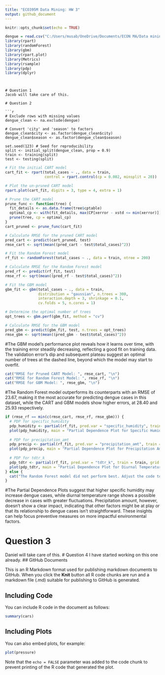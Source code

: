```yaml
---
title: "ECO395M Data Mining: HW 3"
output: github_document
---
```


```r
knitr::opts_chunk$set(echo = TRUE)
```

```r
dengue = read.csv("C:/Users/musab/OneDrive/Documents/ECON MA/Data mining/HW3/dengue.csv")
library(rpart)
library(randomForest)
library(gbm)
library(rpart.plot)
library(Metrics)
library(rsample)
library(pdp)
library(dplyr)
```

```


# Question 1
Jacob will take care of this.

# Question 2

```r
# Exclude rows with missing values
dengue_clean <- na.exclude(dengue)

# Convert 'city' and 'season' to factors
dengue_clean$city <- as.factor(dengue_clean$city)
dengue_clean$season <- as.factor(dengue_clean$season)

set.seed(123) # Seed for reproducibility
split <- initial_split(dengue_clean, prop = 0.9)
train <- training(split)
test <- testing(split)

```

```r
# Fit the initial CART model
cart_fit <- rpart(total_cases ~ ., data = train, 
                  control = rpart.control(cp = 0.002, minsplit = 20))

# Plot the un-pruned CART model
rpart.plot(cart_fit, digits = 3, type = 4, extra = 1)

# Prune the CART model
prune_func <- function(tree) {
  fit_details <- as.data.frame(tree$cptable)
  optimal_cp <- with(fit_details, max(CP[xerror - xstd <= min(xerror)]))
  prune(tree, cp = optimal_cp)
}
cart_pruned <- prune_func(cart_fit)

# Calculate RMSE for the pruned CART model
pred_cart <- predict(cart_pruned, test)
rmse_cart <- sqrt(mean((pred_cart - test$total_cases)^2))
```
```r
# Fit the Random Forest model
rf_fit <- randomForest(total_cases ~ ., data = train, ntree = 200)

# Calculate RMSE for the Random Forest model
pred_rf <- predict(rf_fit, test)
rmse_rf <- sqrt(mean((pred_rf - test$total_cases)^2))
```

```r
# Fit the GBM model
gbm_fit <- gbm(total_cases ~ ., data = train, 
               distribution = "gaussian", n.trees = 300, 
               interaction.depth = 3, shrinkage = 0.1, 
               cv.folds = 5, n.cores = 1)

# Determine the optimal number of trees
opt_trees <- gbm.perf(gbm_fit, method = "cv")

# Calculate RMSE for the GBM model
pred_gbm <- predict(gbm_fit, test, n.trees = opt_trees)
rmse_gbm <- sqrt(mean((pred_gbm - test$total_cases)^2))
```

#The GBM model's performance plot reveals how it learns over time, with the training error steadily decreasing, reflecting a good fit on training data. The validation error's dip and subsequent plateau suggest an optimal number of trees at the dashed line, beyond which the model may start to overfit.

```r
cat("RMSE for Pruned CART Model: ", rmse_cart, "\n")
cat("RMSE for Random Forest Model: ", rmse_rf, "\n")
cat("RMSE for GBM Model: ", rmse_gbm, "\n")
```
#The Random Forest model outperforms its counterparts with an RMSE of 23.67, making it the most accurate for predicting dengue cases in this dataset, while the CART and GBM models show higher errors, at 28.40 and 25.93 respectively.

```r
if (rmse_rf == min(c(rmse_cart, rmse_rf, rmse_gbm))) {
  # PDP for specific_humidity
  pdp_humidity <- partial(rf_fit, pred.var = "specific_humidity", train = train, grid.resolution = 10)
  plot(pdp_humidity, main = "Partial Dependence Plot for Specific Humidity", xlab = "Specific Humidity", ylab = "Predicted Dengue Cases")
  
  # PDP for precipitation_amt
  pdp_precip <- partial(rf_fit, pred.var = "precipitation_amt", train = train, grid.resolution = 10)
  plot(pdp_precip, main = "Partial Dependence Plot for Precipitation Amount", xlab = "Precipitation Amount", ylab = "Predicted Dengue Cases")
  
  # PDP for tdtr_k
  pdp_tdtr <- partial(rf_fit, pred.var = "tdtr_k", train = train, grid.resolution = 10)
  plot(pdp_tdtr, main = "Partial Dependence Plot for Diurnal Temperature Range", xlab = "Temperature Range", ylab = "Predicted Dengue Cases")
} else {
  cat("The Random Forest model did not perform best. Adjust the code to plot PDPs for the best-performing model.")
}
```

#The Partial Dependence Plots suggest that higher specific humidity may increase dengue cases, while diurnal temperature range shows a possible decrease in cases with greater fluctuations. Precipitation amount, however, doesn't show a clear impact, indicating that other factors might be at play or that its relationship to dengue cases isn't straightforward. These insights can help focus preventive measures on more impactful environmental factors.

# Question 3
Daniel will take care of this.
# Question 4
I have started working on this one already.
## GitHub Documents

This is an R Markdown format used for publishing markdown documents to GitHub. When you click the **Knit** button all R code chunks are run and a markdown file (.md) suitable for publishing to GitHub is generated.

## Including Code

You can include R code in the document as follows:

```r
summary(cars)
```

## Including Plots

You can also embed plots, for example:

```r
plot(pressure)
```

Note that the `echo = FALSE` parameter was added to the code chunk to prevent printing of the R code that generated the plot.
